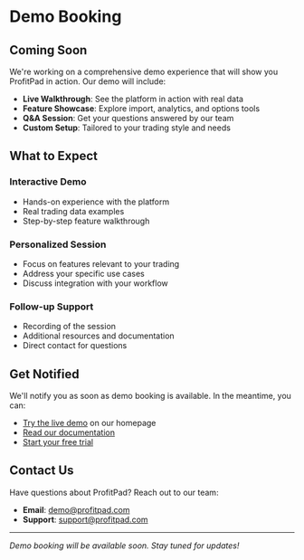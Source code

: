 # Demo Booking

## Coming Soon

We're working on a comprehensive demo experience that will show you ProfitPad in action. Our demo will include:

- **Live Walkthrough**: See the platform in action with real data
- **Feature Showcase**: Explore import, analytics, and options tools
- **Q&A Session**: Get your questions answered by our team
- **Custom Setup**: Tailored to your trading style and needs

## What to Expect

### Interactive Demo
- Hands-on experience with the platform
- Real trading data examples
- Step-by-step feature walkthrough

### Personalized Session
- Focus on features relevant to your trading
- Address your specific use cases
- Discuss integration with your workflow

### Follow-up Support
- Recording of the session
- Additional resources and documentation
- Direct contact for questions

## Get Notified

We'll notify you as soon as demo booking is available. In the meantime, you can:

- [Try the live demo](/live-demo) on our homepage
- [Read our documentation](/docs/importing)
- [Start your free trial](/login?intent=signup)

## Contact Us

Have questions about ProfitPad? Reach out to our team:

- **Email**: demo@profitpad.com
- **Support**: support@profitpad.com

---

*Demo booking will be available soon. Stay tuned for updates!*
